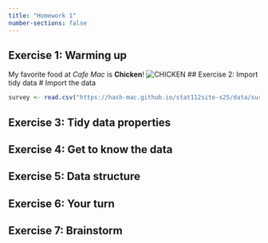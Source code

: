 ```yaml
---
title: "Homework 1"
number-sections: false
---
```


## Exercise 1: Warming up
My favorite food at *Cafe Mac* is **Chicken**!
![CHICKEN](/Users/owenlindstrom/Documents/2025/Stat 112/portfolio-Owen298628/Homeworks/chicken.png)
## Exercise 2: Import tidy data
# Import the data
```r
survey <- read.csv("https://hash-mac.github.io/stat112site-s25/data/survey.csv")
```

## Exercise 3: Tidy data properties


## Exercise 4: Get to know the data


## Exercise 5: Data structure


## Exercise 6: Your turn


## Exercise 7: Brainstorm
